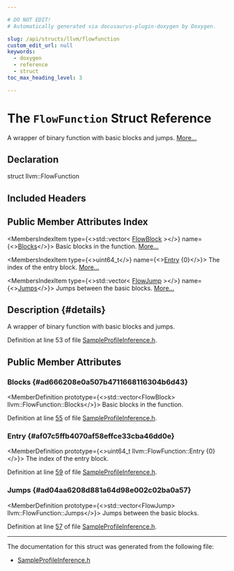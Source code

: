 ```yaml
---

# DO NOT EDIT!
# Automatically generated via docusaurus-plugin-doxygen by Doxygen.

slug: /api/structs/llvm/flowfunction
custom_edit_url: null
keywords:
  - doxygen
  - reference
  - struct
toc_max_heading_level: 3

---
```





# The `FlowFunction` Struct Reference

<DoxygenPage pluginConfig={pluginConfig}>

A wrapper of binary function with basic blocks and jumps. <a href="#details">More...</a>

## Declaration

<CodeBlock>struct llvm::FlowFunction</CodeBlock>

## Included Headers

<IncludesList>
<IncludesListItem
  filePath="llvm/Transforms/Utils/SampleProfileInference.h"
  permalink="/docs/api/files/include/include/llvm/include/llvm/transforms/include/llvm/transforms/utils/sampleprofileinference-h"
  isLocal="true" />
</IncludesList>

## Public Member Attributes Index

<MembersIndex>

<MembersIndexItem
  type={<>std::vector&lt; <a href="/docs/api/structs/llvm/flowblock">FlowBlock</a> &gt;</>}
  name={<><a href="#ad666208e0a507b4711668116304b6d43">Blocks</a></>}>
Basic blocks in the function. <a href="#ad666208e0a507b4711668116304b6d43">More...</a>
</MembersIndexItem>

<MembersIndexItem
  type={<>uint64&#95;t</>}
  name={<><a href="#af07c5ffb4070af58effce33cba46dd0e">Entry</a> &#123;0&#125;</>}>
The index of the entry block. <a href="#af07c5ffb4070af58effce33cba46dd0e">More...</a>
</MembersIndexItem>

<MembersIndexItem
  type={<>std::vector&lt; <a href="/docs/api/structs/llvm/flowjump">FlowJump</a> &gt;</>}
  name={<><a href="#ad04aa6208d881a64d98e002c02ba0a57">Jumps</a></>}>
Jumps between the basic blocks. <a href="#ad04aa6208d881a64d98e002c02ba0a57">More...</a>
</MembersIndexItem>

</MembersIndex>

## Description {#details}

A wrapper of binary function with basic blocks and jumps.

Definition at line 53 of file <a href="/docs/api/files/include/include/llvm/include/llvm/transforms/include/llvm/transforms/utils/sampleprofileinference-h">SampleProfileInference.h</a>.

<SectionDefinition>

## Public Member Attributes

### Blocks {#ad666208e0a507b4711668116304b6d43}

<MemberDefinition
  prototype={<>std::vector&lt;FlowBlock&gt; llvm::FlowFunction::Blocks</>}>
Basic blocks in the function.

Definition at line <a href="/docs/api/files/include/include/llvm/include/llvm/transforms/include/llvm/transforms/utils/sampleprofileinference-h/#l00055">55</a> of file <a href="/docs/api/files/include/include/llvm/include/llvm/transforms/include/llvm/transforms/utils/sampleprofileinference-h">SampleProfileInference.h</a>.
</MemberDefinition>

### Entry {#af07c5ffb4070af58effce33cba46dd0e}

<MemberDefinition
  prototype={<>uint64&#95;t llvm::FlowFunction::Entry &#123;0&#125;</>}>
The index of the entry block.

Definition at line <a href="/docs/api/files/include/include/llvm/include/llvm/transforms/include/llvm/transforms/utils/sampleprofileinference-h/#l00059">59</a> of file <a href="/docs/api/files/include/include/llvm/include/llvm/transforms/include/llvm/transforms/utils/sampleprofileinference-h">SampleProfileInference.h</a>.
</MemberDefinition>

### Jumps {#ad04aa6208d881a64d98e002c02ba0a57}

<MemberDefinition
  prototype={<>std::vector&lt;FlowJump&gt; llvm::FlowFunction::Jumps</>}>
Jumps between the basic blocks.

Definition at line <a href="/docs/api/files/include/include/llvm/include/llvm/transforms/include/llvm/transforms/utils/sampleprofileinference-h/#l00057">57</a> of file <a href="/docs/api/files/include/include/llvm/include/llvm/transforms/include/llvm/transforms/utils/sampleprofileinference-h">SampleProfileInference.h</a>.
</MemberDefinition>

</SectionDefinition>

<hr/>

The documentation for this struct was generated from the following file:

<ul>
<li><a href="/docs/api/files/include/include/llvm/include/llvm/transforms/include/llvm/transforms/utils/sampleprofileinference-h">SampleProfileInference.h</a></li>
</ul>

</DoxygenPage>
